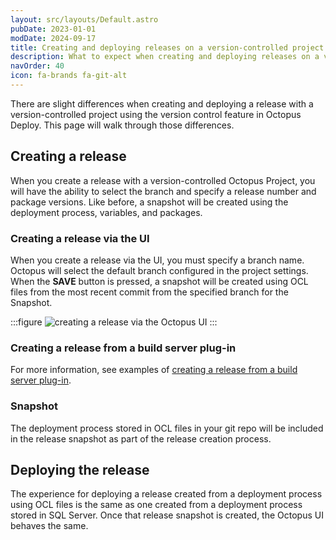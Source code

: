 ```yaml
---
layout: src/layouts/Default.astro
pubDate: 2023-01-01
modDate: 2024-09-17
title: Creating and deploying releases on a version-controlled project
description: What to expect when creating and deploying releases on a version-controlled project using the version control feature in Octopus Deploy.
navOrder: 40
icon: fa-brands fa-git-alt
---
```


There are slight differences when creating and deploying a release with a version-controlled project using the version control feature in Octopus Deploy. This page will walk through those differences.

## Creating a release

When you create a release with a version-controlled Octopus Project, you will have the ability to select the branch and specify a release number and package versions. Like before, a snapshot will be created using the deployment process, variables, and packages.  

### Creating a release via the UI

When you create a release via the UI, you must specify a branch name. Octopus will select the default branch configured in the project settings. When the **SAVE** button is pressed, a snapshot will be created using OCL files from the most recent commit from the specified branch for the Snapshot.  

:::figure
![creating a release via the Octopus UI](/docs/projects/version-control/create-release-octopus-ui.png)
:::

### Creating a release from a build server plug-in

<BuildServerPluginVersionControlFields />

For more information, see examples of [creating a release from a build server plug-in](/docs/projects/version-control/creating-release-from-a-build-server-plug-in).

### Snapshot

The deployment process stored in OCL files in your git repo will be included in the release snapshot as part of the release creation process.

## Deploying the release

The experience for deploying a release created from a deployment process using OCL files is the same as one created from a deployment process stored in SQL Server. Once that release snapshot is created, the Octopus UI behaves the same.